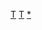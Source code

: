{{asbox
| icon      = [[File:Flag of the Republic of China.svg|20x30px|alt=小作品图标1]] [[Image:Blank television set.svg|24x30px|alt=小作品图标2]]
| subject   = 
| qualifier = 与[[台灣電視|-{台}-湾电视]]相关
| category  = 台灣電視小作品
| name      = Template:Taiwan-tv-stub
}}
<noinclude>
[[Category:台灣小作品模板|T]]
[[Category:媒體小作品模板|T]]
[[Category:台灣電視小作品|*]]
</noinclude>